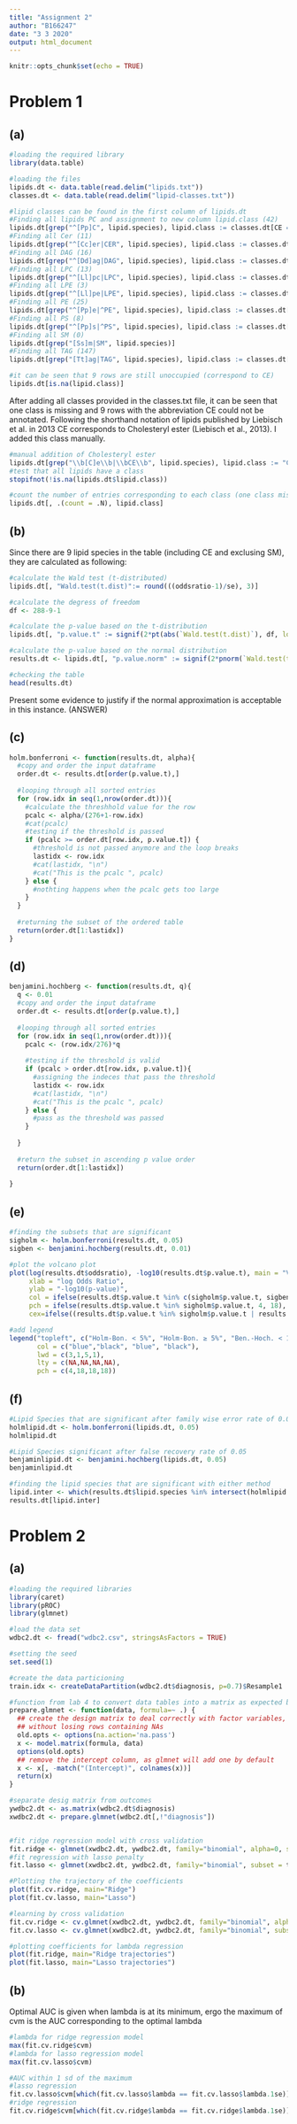 ```yaml
---
title: "Assignment 2"
author: "B166247"
date: "3 3 2020"
output: html_document
---
```


```r
knitr::opts_chunk$set(echo = TRUE)
```
# Problem 1
## (a)

```r
#loading the required library
library(data.table)

#loading the files
lipids.dt <- data.table(read.delim("lipids.txt"))
classes.dt <- data.table(read.delim("lipid-classes.txt"))

#lipid classes can be found in the first column of lipids.dt
#Finding all lipids PC and assignment to new column lipid.class (42)
lipids.dt[grep("^[Pp]C", lipid.species), lipid.class := classes.dt[CE == "PC", Cholesterol.esters]]
#Finding all Cer (11)
lipids.dt[grep("^[Cc]er|CER", lipid.species), lipid.class := classes.dt[CE == "Cer", Cholesterol.esters]]
#Finding all DAG (16)
lipids.dt[grep("^[Dd]ag|DAG", lipid.species), lipid.class := classes.dt[CE == "DAG", Cholesterol.esters]]
#Finding all LPC (13)
lipids.dt[grep("^[Ll]pc|LPC", lipid.species), lipid.class := classes.dt[CE == "LPC", Cholesterol.esters]]
#Finding all LPE (3)
lipids.dt[grep("^[Ll]pe|LPE", lipid.species), lipid.class := classes.dt[CE == "LPE", Cholesterol.esters]]
#Finding all PE (25)
lipids.dt[grep("^[Pp]e|^PE", lipid.species), lipid.class := classes.dt[CE == "PE", Cholesterol.esters]]
#Finding all PS (8)
lipids.dt[grep("^[Pp]s|^PS", lipid.species), lipid.class := classes.dt[CE == "PS", Cholesterol.esters]]
#Finding all SM (0)
lipids.dt[grep("[Ss]m|SM", lipid.species)]
#Finding all TAG (147)
lipids.dt[grep("[Tt]ag|TAG", lipid.species), lipid.class := classes.dt[CE == "TAG", Cholesterol.esters]]

#it can be seen that 9 rows are still unoccupied (correspond to CE)
lipids.dt[is.na(lipid.class)]

```
After adding all classes provided in the classes.txt file, it can be seen that one class is missing and 9 rows with the abbreviation CE could not be annotated. Following the shorthand notation of lipids published by Liebisch et al. in 2013 CE corresponds to Cholesteryl ester (Liebisch et al., 2013). I added this class manually.
```r
#manual addition of Cholesteryl ester
lipids.dt[grep("\\b[C]e\\b|\\bCE\\b", lipid.species), lipid.class := "Cholesteryl ester"]
#test that all lipids have a class
stopifnot(!is.na(lipids.dt$lipid.class))

#count the number of entries corresponding to each class (one class missing only 8!)
lipids.dt[, .(count = .N), lipid.class]

```
## (b)
Since there are 9 lipid species in the table (including CE and exclusing SM), they are calculated as following:
```r
#calculate the Wald test (t-distributed)
lipids.dt[, "Wald.test(t.dist)":= round(((oddsratio-1)/se), 3)]

#calculate the degress of freedom
df <- 288-9-1

#calculate the p-value based on the t-distribution
lipids.dt[, "p.value.t" := signif(2*pt(abs(`Wald.test(t.dist)`), df, lower.tail = FALSE), 4)]

#calculate the p-value based on the normal distribution
results.dt <- lipids.dt[, "p.value.norm" := signif(2*pnorm(`Wald.test(t.dist)`, lower.tail = FALSE), 4)]

#checking the table
head(results.dt)
```
Present some evidence to justify if the normal approximation is acceptable in this instance. (ANSWER)

## (c)
```r
holm.bonferroni <- function(results.dt, alpha){
  #copy and order the input dataframe
  order.dt <- results.dt[order(p.value.t),]
  
  #looping through all sorted entries
  for (row.idx in seq(1,nrow(order.dt))){
    #calculate the threshhold value for the row
    pcalc <- alpha/(276+1-row.idx)
    #cat(pcalc)
    #testing if the threshold is passed
    if (pcalc >= order.dt[row.idx, p.value.t]) {
      #threshold is not passed anymore and the loop breaks
      lastidx <- row.idx
      #cat(lastidx, "\n")
      #cat("This is the pcalc ", pcalc)
    } else {
      #nothting happens when the pcalc gets too large
    }
  }
  
  #returning the subset of the ordered table
  return(order.dt[1:lastidx])
}

```
## (d)
```r
benjamini.hochberg <- function(results.dt, q){
  q <- 0.01
  #copy and order the input dataframe
  order.dt <- results.dt[order(p.value.t),]
  
  #looping through all sorted entries
  for (row.idx in seq(1,nrow(order.dt))){
    pcalc <- (row.idx/276)*q
    
    #testing if the threshold is valid
    if (pcalc > order.dt[row.idx, p.value.t]){
      #assigning the indeces that pass the threshold
      lastidx <- row.idx
      #cat(lastidx, "\n")
      #cat("This is the pcalc ", pcalc)
    } else {
      #pass as the threshold was passed
    }
    
  }
  
  #return the subset in ascending p value order
  return(order.dt[1:lastidx])
  
}

```
## (e)
```r

#finding the subsets that are significant
sigholm <- holm.bonferroni(results.dt, 0.05)
sigben <- benjamini.hochberg(results.dt, 0.01)

#plot the volcano plot
plot(log(results.dt$oddsratio), -log10(results.dt$p.value.t), main = "Volcano Plot Lipid Species",
     xlab = "log Odds Ratio",
     ylab = "-log10(p-value)",
     col = ifelse(results.dt$p.value.t %in% c(sigholm$p.value.t, sigben$p.value.t),"blue", "black" ),
     pch = ifelse(results.dt$p.value.t %in% sigholm$p.value.t, 4, 18),
     cex=ifelse((results.dt$p.value.t %in% sigholm$p.value.t | results.dt$p.value.t %in% sigben$p.value.t), 1.3, 0.3))

#add legend
legend("topleft", c("Holm-Bon. < 5%", "Holm-Bon. ≥ 5%", "Ben.-Hoch. < 1%", "Ben.-Hoch. ≥ 1%"), 
       col = c("blue","black", "blue", "black"),
       lwd = c(3,1,5,1),
       lty = c(NA,NA,NA,NA),
       pch = c(4,18,18,18))

```

## (f)
```r
#Lipid Species that are significant after family wise error rate of 0.05
holmlipid.dt <- holm.bonferroni(lipids.dt, 0.05)
holmlipid.dt
```

```r
#Lipid Species significant after false recovery rate of 0.05
benjaminlipid.dt <- benjamini.hochberg(lipids.dt, 0.05)
benjaminlipid.dt

```

```r
#finding the lipid species that are significant with either method
lipid.inter <- which(results.dt$lipid.species %in% intersect(holmlipid.dt$lipid.species, benjaminlipid.dt$lipid.species))
results.dt[lipid.inter]

```

# Problem 2
## (a)
```r
#loading the required libraries
library(caret)
library(pROC)
library(glmnet)

#load the data set
wdbc2.dt <- fread("wdbc2.csv", stringsAsFactors = TRUE)

#setting the seed
set.seed(1)

#create the data particioning
train.idx <- createDataPartition(wdbc2.dt$diagnosis, p=0.7)$Resample1

#function from lab 4 to convert data tables into a matrix as expected by glmnet
prepare.glmnet <- function(data, formula=~ .) {
  ## create the design matrix to deal correctly with factor variables,
  ## without losing rows containing NAs
  old.opts <- options(na.action='na.pass')
  x <- model.matrix(formula, data)
  options(old.opts)
  ## remove the intercept column, as glmnet will add one by default
  x <- x[, -match("(Intercept)", colnames(x))]
  return(x)
}

#separate desig matrix from outcomes
ywdbc2.dt <- as.matrix(wdbc2.dt$diagnosis)
xwdbc2.dt <- prepare.glmnet(wdbc2.dt[,!"diagnosis"])


#fit ridge regression model with cross validation
fit.ridge <- glmnet(xwdbc2.dt, ywdbc2.dt, family="binomial", alpha=0, subset = train.idx)
#fit regression with lasso penalty
fit.lasso <- glmnet(xwdbc2.dt, ywdbc2.dt, family="binomial", subset = train.idx)

#Plotting the trajectory of the coefficients
plot(fit.cv.ridge, main="Ridge")
plot(fit.cv.lasso, main="Lasso") 

#learning by cross validation
fit.cv.ridge <- cv.glmnet(xwdbc2.dt, ywdbc2.dt, family="binomial", alpha=0, subset = train.idx)
fit.cv.lasso <- cv.glmnet(xwdbc2.dt, ywdbc2.dt, family="binomial", subset = train.idx)

#plotting coefficients for lambda regression
plot(fit.ridge, main="Ridge trajectories")
plot(fit.lasso, main="Lasso trajectories")


```
## (b)

Optimal AUC is given when lambda is at its minimum, ergo the maximum of cvm is the AUC corresponding to the optimal lambda
```r
#lambda for ridge regression model
max(fit.cv.ridge$cvm)
#lambda for lasso regression model
max(fit.cv.lasso$cvm)

#AUC within 1 sd of the maximum
#lasso regression
fit.cv.lasso$cvm[which(fit.cv.lasso$lambda == fit.cv.lasso$lambda.1se)]
#ridge regression
fit.cv.ridge$cvm[which(fit.cv.ridge$lambda == fit.cv.ridge$lambda.1se)]

```


